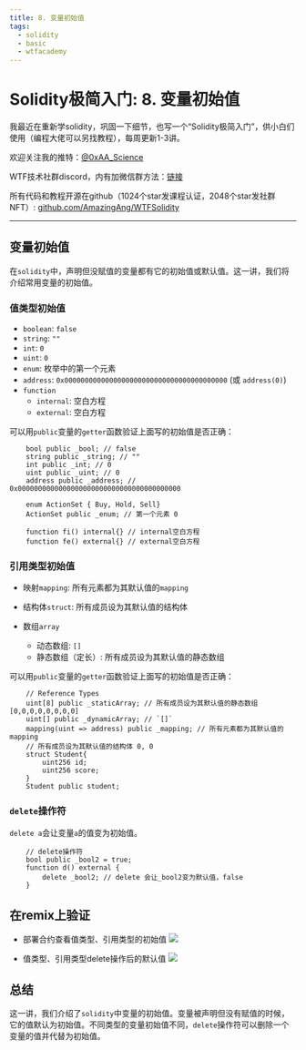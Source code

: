 ```yaml
---
title: 8. 变量初始值
tags:
  - solidity
  - basic
  - wtfacademy
---
```



# Solidity极简入门: 8. 变量初始值

<QuizProgress lessonId="15a2aad0-577b-413f-ac27-91c596b27696"></QuizProgress>

我最近在重新学solidity，巩固一下细节，也写一个“Solidity极简入门”，供小白们使用（编程大佬可以另找教程），每周更新1-3讲。

欢迎关注我的推特：[@0xAA_Science](https://twitter.com/0xAA_Science)

WTF技术社群discord，内有加微信群方法：[链接](https://discord.gg/5akcruXrsk)

所有代码和教程开源在github（1024个star发课程认证，2048个star发社群NFT）: [github.com/AmazingAng/WTFSolidity](https://github.com/AmazingAng/WTFSolidity)

-----

## 变量初始值

在`solidity`中，声明但没赋值的变量都有它的初始值或默认值。这一讲，我们将介绍常用变量的初始值。

### 值类型初始值

- `boolean`: `false`
- `string`: `""`
- `int`: `0`
- `uint`: `0`
- `enum`: 枚举中的第一个元素
- `address`: `0x0000000000000000000000000000000000000000` (或 `address(0)`)
- `function`
    - `internal`: 空白方程
    - `external`: 空白方程

可以用`public`变量的`getter`函数验证上面写的初始值是否正确：
```solidity
    bool public _bool; // false
    string public _string; // ""
    int public _int; // 0
    uint public _uint; // 0
    address public _address; // 0x0000000000000000000000000000000000000000

    enum ActionSet { Buy, Hold, Sell}
    ActionSet public _enum; // 第一个元素 0

    function fi() internal{} // internal空白方程 
    function fe() external{} // external空白方程 
```

### 引用类型初始值
- 映射`mapping`: 所有元素都为其默认值的`mapping`

- 结构体`struct`: 所有成员设为其默认值的结构体

- 数组`array`
    - 动态数组: `[]`
    - 静态数组（定长）: 所有成员设为其默认值的静态数组

可以用`public`变量的`getter`函数验证上面写的初始值是否正确：
```solidity
    // Reference Types
    uint[8] public _staticArray; // 所有成员设为其默认值的静态数组[0,0,0,0,0,0,0,0]
    uint[] public _dynamicArray; // `[]`
    mapping(uint => address) public _mapping; // 所有元素都为其默认值的mapping
    // 所有成员设为其默认值的结构体 0, 0
    struct Student{
        uint256 id;
        uint256 score; 
    }
    Student public student;
```

### `delete`操作符
`delete a`会让变量`a`的值变为初始值。
```solidity
    // delete操作符
    bool public _bool2 = true; 
    function d() external {
        delete _bool2; // delete 会让_bool2变为默认值，false
    }
```
## 在remix上验证
- 部署合约查看值类型、引用类型的初始值
![](./img/8-1.png)

- 值类型、引用类型delete操作后的默认值
![](./img/8-2.png)

## 总结
这一讲，我们介绍了`solidity`中变量的初始值。变量被声明但没有赋值的时候，它的值默认为初始值。不同类型的变量初始值不同，`delete`操作符可以删除一个变量的值并代替为初始值。

<QuizForm lessonId="15a2aad0-577b-413f-ac27-91c596b27696"></QuizForm>
